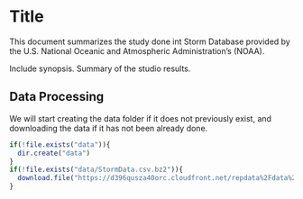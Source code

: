 Title
========================================================

This document summarizes the study done int Storm Database provided by the U.S. National Oceanic and Atmospheric Administration's (NOAA). 

Include synopsis. Summary of the studio results.


## Data Processing

We will start creating the data folder if it does not previously exist,  and downloading the data if it has not been already done.
```r
if(!file.exists("data")){
  dir.create("data") 
}
if(!file.exists("data/StormData.csv.bz2")){
  download.file("https://d396qusza40orc.cloudfront.net/repdata%2Fdata%2FStormData.csv.bz2", "data/StormData.csv.bz2","curl")  
}
```